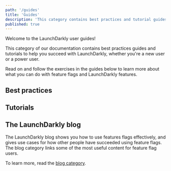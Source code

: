 ```yaml
---
path: '/guides'
title: 'Guides'
description: 'This category contains best practices and tutorial guides on how to use LaunchDarkly features, for new and experienced users.'
published: true
---
```


Welcome to the LaunchDarkly user guides!

This category of our documentation contains best practices guides and tutorials to help you succeed with LaunchDarkly, whether you're a new user or a power user.

Read on and follow the exercises in the guides below to learn more about what you can do with feature flags and LaunchDarkly features.

## Best practices

<ChildPageList path="/guides/best-practices" />

## Tutorials

<ChildPageList path="/guides/tutorials" />

## The LaunchDarkly blog

The LaunchDarkly blog shows you how to use features flags effectively, and gives use cases for how other people have succeeded using feature flags. The blog category links some of the most useful content for feature flag users.

To learn more, read the [blog category](/guides/blog).
